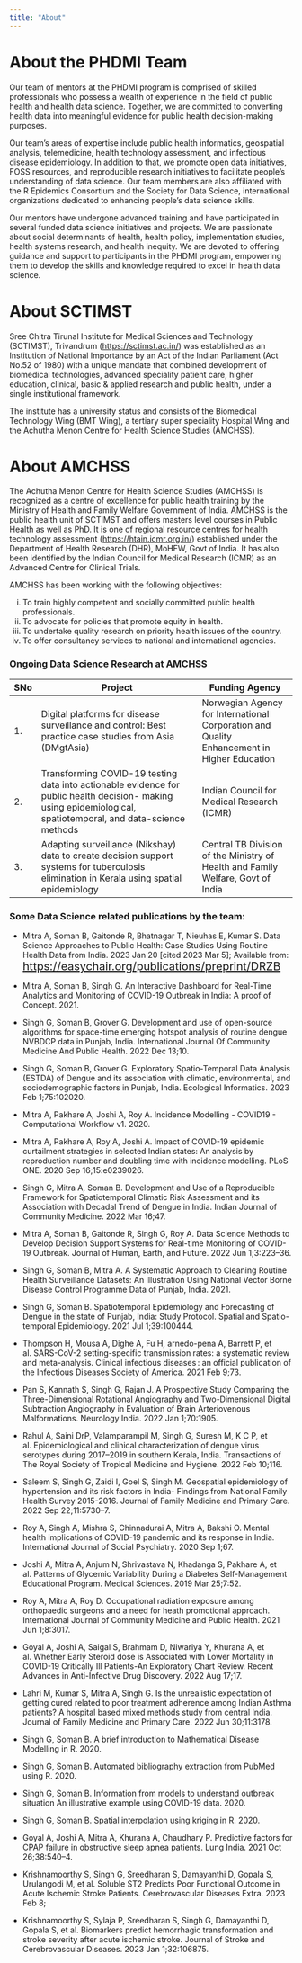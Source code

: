 ```yaml
---
title: "About"
---
```


# About the PHDMI Team

Our team of mentors at the PHDMI program is comprised of skilled professionals who possess a wealth of experience in the field of public health and health data science. Together, we are committed to converting health data into meaningful evidence for public health decision-making purposes.

Our team's areas of expertise include public health informatics, geospatial analysis, telemedicine, health technology assessment, and infectious disease epidemiology. In addition to that, we promote open data initiatives, FOSS resources, and reproducible research initiatives to facilitate people's understanding of data science. Our team members are also affiliated with the R Epidemics Consortium and the Society for Data Science, international organizations dedicated to enhancing people's data science skills.

Our mentors have undergone advanced training and have participated in several funded data science initiatives and projects. We are passionate about social determinants of health, health policy, implementation studies, health systems research, and health inequity. We are devoted to offering guidance and support to participants in the PHDMI program, empowering them to develop the skills and knowledge required to excel in health data science.

# About SCTIMST

Sree Chitra Tirunal Institute for Medical Sciences and Technology (SCTIMST), Trivandrum (<https://sctimst.ac.in/>) was established as an Institution of National Importance by an Act of the Indian Parliament (Act No.52 of 1980) with a unique mandate that combined development of biomedical technologies, advanced speciality patient care, higher education, clinical, basic & applied research and public health, under a single institutional framework.

The institute has a university status and consists of the Biomedical Technology Wing (BMT Wing), a tertiary super speciality Hospital Wing and the Achutha Menon Centre for Health Science Studies (AMCHSS).

# About AMCHSS

The Achutha Menon Centre for Health Science Studies (AMCHSS) is recognized as a centre of excellence for public health training by the Ministry of Health and Family Welfare Government of India. AMCHSS is the public health unit of SCTIMST and offers masters level courses in Public Health as well as PhD. It is one of regional resource centres for health technology assessment (<https://htain.icmr.org.in/>) established under the Department of Health Research (DHR), MoHFW, Govt of India. It has also been identified by the Indian Council for Medical Research (ICMR) as an Advanced Centre for Clinical Trials.

AMCHSS has been working with the following objectives:

(i) To train highly competent and socially committed public health professionals.
(ii) To advocate for policies that promote equity in health.
(iii) To undertake quality research on priority health issues of the country.
(iv) To offer consultancy services to national and international agencies.

### Ongoing Data Science Research at AMCHSS

+-----+----------------------------------------------------------------------------------------------------------------------------------------------------------------+--------------------------------------------------------------------------------------------+
| SNo | Project                                                                                                                                                        | Funding Agency                                                                             |
+=====+================================================================================================================================================================+============================================================================================+
| 1\. |                                                                                                                                                                |                                                                                            |
|     | Digital platforms for disease surveillance and control: Best practice case studies from Asia (DMgtAsia)                                                        | Norwegian Agency for International Corporation and Quality Enhancement in Higher Education |
+-----+----------------------------------------------------------------------------------------------------------------------------------------------------------------+--------------------------------------------------------------------------------------------+
| 2\. |                                                                                                                                                                | Indian Council for Medical Research (ICMR)                                                 |
|     | Transforming COVID-19 testing data into actionable evidence for public health decision- making using epidemiological, spatiotemporal, and data-science methods |                                                                                            |
+-----+----------------------------------------------------------------------------------------------------------------------------------------------------------------+--------------------------------------------------------------------------------------------+
| 3\. |                                                                                                                                                                |                                                                                            |
|     | Adapting surveillance (Nikshay) data to create decision support systems for tuberculosis elimination in Kerala using spatial epidemiology                      | Central TB Division of the Ministry of Health and Family Welfare, Govt of India            |
+-----+----------------------------------------------------------------------------------------------------------------------------------------------------------------+--------------------------------------------------------------------------------------------+

### Some Data Science related publications by the team:

-   Mitra A, Soman B, Gaitonde R, Bhatnagar T, Nieuhas E, Kumar S. Data Science Approaches to Public Health: Case Studies Using Routine Health Data from India. 2023 Jan 20 \[cited 2023 Mar 5\]; Available from: [https://easychair.org/publications/preprint/DRZB](https://easychair.org/publications/preprint/DRZB){style="font-size: 15pt;"}

-   Mitra A, Soman B, Singh G. An Interactive Dashboard for Real-Time Analytics and Monitoring of COVID-19 Outbreak in India: A proof of Concept. 2021.

-   Singh G, Soman B, Grover G. Development and use of open-source algorithms for space-time emerging hotspot analysis of routine dengue NVBDCP data in Punjab, India. International Journal Of Community Medicine And Public Health. 2022 Dec 13;10.

-   Singh G, Soman B, Grover G. Exploratory Spatio-Temporal Data Analysis (ESTDA) of Dengue and its association with climatic, environmental, and sociodemographic factors in Punjab, India. Ecological Informatics. 2023 Feb 1;75:102020.

-   Mitra A, Pakhare A, Joshi A, Roy A. Incidence Modelling - COVID19 - Computational Workflow v1. 2020.

-   Mitra A, Pakhare A, Roy A, Joshi A. Impact of COVID-19 epidemic curtailment strategies in selected Indian states: An analysis by reproduction number and doubling time with incidence modelling. PLoS ONE. 2020 Sep 16;15:e0239026.

-   Singh G, Mitra A, Soman B. Development and Use of a Reproducible Framework for Spatiotemporal Climatic Risk Assessment and its Association with Decadal Trend of Dengue in India. Indian Journal of Community Medicine. 2022 Mar 16;47.

-   Mitra A, Soman B, Gaitonde R, Singh G, Roy A. Data Science Methods to Develop Decision Support Systems for Real-time Monitoring of COVID-19 Outbreak. Journal of Human, Earth, and Future. 2022 Jun 1;3:223--36.

-   Singh G, Soman B, Mitra A. A Systematic Approach to Cleaning Routine Health Surveillance Datasets: An Illustration Using National Vector Borne Disease Control Programme Data of Punjab, India. 2021.

-   Singh G, Soman B. Spatiotemporal Epidemiology and Forecasting of Dengue in the state of Punjab, India: Study Protocol. Spatial and Spatio-temporal Epidemiology. 2021 Jul 1;39:100444.

-   Thompson H, Mousa A, Dighe A, Fu H, arnedo-pena A, Barrett P, et al. SARS-CoV-2 setting-specific transmission rates: a systematic review and meta-analysis. Clinical infectious diseases : an official publication of the Infectious Diseases Society of America. 2021 Feb 9;73.

-   Pan S, Kannath S, Singh G, Rajan J. A Prospective Study Comparing the Three-Dimensional Rotational Angiography and Two-Dimensional Digital Subtraction Angiography in Evaluation of Brain Arteriovenous Malformations. Neurology India. 2022 Jan 1;70:1905.

-   Rahul A, Saini DrP, Valamparampil M, Singh G, Suresh M, K C P, et al. Epidemiological and clinical characterization of dengue virus serotypes during 2017--2019 in southern Kerala, India. Transactions of The Royal Society of Tropical Medicine and Hygiene. 2022 Feb 10;116.

-   Saleem S, Singh G, Zaidi I, Goel S, Singh M. Geospatial epidemiology of hypertension and its risk factors in India- Findings from National Family Health Survey 2015-2016. Journal of Family Medicine and Primary Care. 2022 Sep 22;11:5730--7.

-   Roy A, Singh A, Mishra S, Chinnadurai A, Mitra A, Bakshi O. Mental health implications of COVID-19 pandemic and its response in India. International Journal of Social Psychiatry. 2020 Sep 1;67.

-   Joshi A, Mitra A, Anjum N, Shrivastava N, Khadanga S, Pakhare A, et al. Patterns of Glycemic Variability During a Diabetes Self-Management Educational Program. Medical Sciences. 2019 Mar 25;7:52.

-   Roy A, Mitra A, Roy D. Occupational radiation exposure among orthopaedic surgeons and a need for heath promotional approach. International Journal of Community Medicine and Public Health. 2021 Jun 1;8:3017.

-   Goyal A, Joshi A, Saigal S, Brahmam D, Niwariya Y, Khurana A, et al. Whether Early Steroid dose is Associated with Lower Mortality in COVID-19 Critically Ill Patients-An Exploratory Chart Review. Recent Advances in Anti-Infective Drug Discovery. 2022 Aug 17;17.

-   Lahri M, Kumar S, Mitra A, Singh G. Is the unrealistic expectation of getting cured related to poor treatment adherence among Indian Asthma patients? A hospital based mixed methods study from central India. Journal of Family Medicine and Primary Care. 2022 Jun 30;11:3178.

-   Singh G, Soman B. A brief introduction to Mathematical Disease Modelling in R. 2020.

-   Singh G, Soman B. Automated bibliography extraction from PubMed using R. 2020.

-   Singh G, Soman B. Information from models to understand outbreak situation An illustrative example using COVID-19 data. 2020.

-   Singh G, Soman B. Spatial interpolation using kriging in R. 2020.

-   Goyal A, Joshi A, Mitra A, Khurana A, Chaudhary P. Predictive factors for CPAP failure in obstructive sleep apnea patients. Lung India. 2021 Oct 26;38:540--4.

-   Krishnamoorthy S, Singh G, Sreedharan S, Damayanthi D, Gopala S, Urulangodi M, et al. Soluble ST2 Predicts Poor Functional Outcome in Acute Ischemic Stroke Patients. Cerebrovascular Diseases Extra. 2023 Feb 8;

-   Krishnamoorthy S, Sylaja P, Sreedharan S, Singh G, Damayanthi D, Gopala S, et al. Biomarkers predict hemorrhagic transformation and stroke severity after acute ischemic stroke. Journal of Stroke and Cerebrovascular Diseases. 2023 Jan 1;32:106875.
